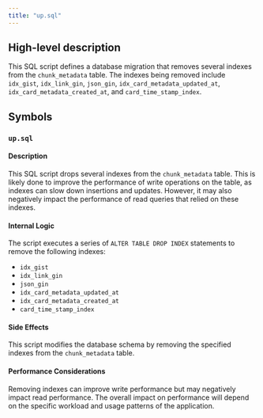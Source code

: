 ```yaml
---
title: "up.sql"
---
```


## High-level description
This SQL script defines a database migration that removes several indexes from the `chunk_metadata` table. The indexes being removed include `idx_gist`, `idx_link_gin`, `json_gin`, `idx_card_metadata_updated_at`, `idx_card_metadata_created_at`, and `card_time_stamp_index`. 

## Symbols
### `up.sql`
#### Description
This SQL script drops several indexes from the `chunk_metadata` table. This is likely done to improve the performance of write operations on the table, as indexes can slow down insertions and updates. However, it may also negatively impact the performance of read queries that relied on these indexes.

#### Internal Logic
The script executes a series of `ALTER TABLE DROP INDEX` statements to remove the following indexes:

* `idx_gist`
* `idx_link_gin`
* `json_gin`
* `idx_card_metadata_updated_at`
* `idx_card_metadata_created_at`
* `card_time_stamp_index`

#### Side Effects
This script modifies the database schema by removing the specified indexes from the `chunk_metadata` table. 

#### Performance Considerations
Removing indexes can improve write performance but may negatively impact read performance. The overall impact on performance will depend on the specific workload and usage patterns of the application. 
